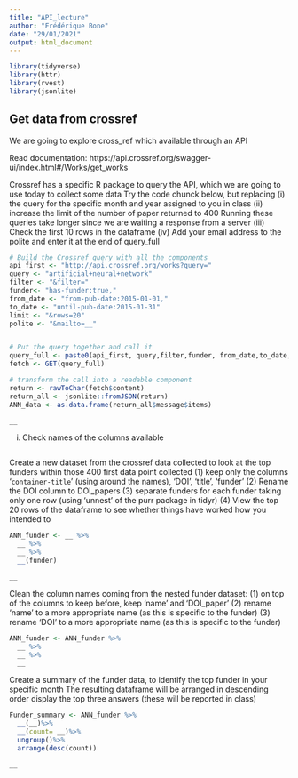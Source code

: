 ```yaml
---
title: "API_lecture"
author: "Frédérique Bone"
date: "29/01/2021"
output: html_document
---
```


```r
library(tidyverse)
library(httr)
library(rvest)
library(jsonlite)
```

## Get data from crossref

We are going to explore cross_ref which available through an API

Read documentation:
https://api.crossref.org/swagger-ui/index.html#/Works/get_works

Crossref has a specific R package to query the API, which we are going to use today to collect some data
Try the code chunck below, but replacing
(i) the query for the specific month and year assigned to you in class
(ii) increase the limit of the number of paper returned to 400
Running these queries take longer since we are waiting a response from a server
(iii) Check the first 10 rows in the dataframe
(iv) Add your email address to the polite and enter it at the end of query_full

```r
# Build the Crossref query with all the components
api_first <- "http://api.crossref.org/works?query="
query <- "artificial+neural+network"
filter <- "&filter="
funder<- "has-funder:true,"
from_date <- "from-pub-date:2015-01-01,"
to_date <- "until-pub-date:2015-01-31"
limit <- "&rows=20"
polite <- "&mailto=__"


# Put the query together and call it
query_full <- paste0(api_first, query,filter,funder, from_date,to_date, limit)
fetch <- GET(query_full)

# transform the call into a readable component
return <- rawToChar(fetch$content)
return_all <- jsonlite::fromJSON(return)
ANN_data <- as.data.frame(return_all$message$items)

__
```

(i) Check names of the columns available
```r

```


Create a new dataset from the crossref data collected to look at the top funders within those 400 first data point collected
(1) keep only the columns '`container-title`' (using ` `around the names), 'DOI', 'title', 'funder'
(2) Rename the DOI column to DOI_papers
(3) separate funders for each funder taking only one row (using 'unnest' of the purr package in tidyr)
(4) View the top 20 rows of the dataframe to see whether things have worked how you intended to

```r
ANN_funder <- __ %>%
  __ %>%
  __ %>%
  __(funder)

__

```


Clean the column names coming from the nested funder dataset:
(1) on top of the columns to keep before, keep 'name' and 'DOI_paper'
(2) rename 'name' to a more appropriate name (as this is specific to the funder)
(3) rename 'DOI' to a more appropriate name (as this is specific to the funder)

```r
ANN_funder <- ANN_funder %>%
  __ %>%
  __ %>%
  __
```

Create a summary of the funder data, to identify the top funder in your specific month
The resulting dataframe will be arranged in descending order
display the top three answers (these will be reported in class)
```r
Funder_summary <- ANN_funder %>%
  __(__)%>%
  __(count= __)%>%
  ungroup()%>%
  arrange(desc(count))

__
```


